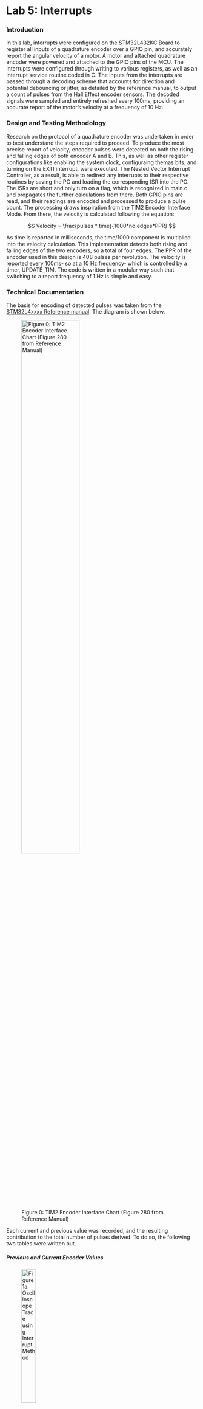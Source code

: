 # Lab 5: Interrupts


### Introduction
In this lab, interrupts were configured on the STM32L432KC Board to register all inputs of a quadrature encoder over a GPIO pin, and accurately report the angular velocity of a motor. A motor and attached quadrature encoder were powered and attached to the GPIO pins of the MCU. The interrupts were configured through writing to various registers, as well as an interrupt service routine coded in C. The inputs from the interrupts are passed through a decoding scheme that accounts for direction and potential debouncing or jitter, as detailed by the reference manual, to output a count of pulses from the Hall Effect encoder sensors. The decoded signals were sampled and entirely refreshed every 100ms, providing an accurate report of the motor's velocity at a frequency of 10 Hz.

### Design and Testing Methodology
Research on the protocol of a quadrature encoder was undertaken in order to best understand the steps required to proceed. To produce the most precise report of velocity, encoder pulses were detected on both the rising and falling edges of both encoder A and B. This, as well as other register configurations like enabling the system clock, configuraing themas bits, and turning on the EXTI interrupt, were executed. The Nested Vector Interrupt Controller, as a result, is able to redirect any interrupts to their respective routines by saving the PC and loading the corresponding ISR into the PC. The ISRs are short and only turn on a flag, which is recognized in main.c and propagates the further calculations from there. Both GPIO pins are read, and their readings are encoded and processed to produce a pulse count. The processing draws inspiration from the TIM2 Encoder Interface Mode. From there, the velocity is calculated following the equation:

$$
Velocity = 
\frac{pulses * time}{1000*no.edges*PPR}
$$

As time is reported in milliseconds, the time/1000 component is multiplied into the velocity calculation. This implementation detects both rising and falling edges of the two encoders, so a total of four edges. The PPR of the encoder used in this design is 408 pulses per revolution.
The velocity is reported every 100ms- so at a 10 Hz frequency- which is controlled by a timer, UPDATE_TIM. The code is written in a modular way such that switching to a report frequency of 1 Hz is simple and easy.

### Technical Documentation

The basis for encoding of detected pulses was taken from the [STM32L4xxxx Reference manual](file:///Users/bellahottenrott/Downloads/rm0394-stm32l41xxx42xxx43xxx44xxx45xxx46xxx-advanced-armbased-32bit-mcus-stmicroelectronics%20(1).pdf). The diagram is shown below. 

![Figure 0: TIM2 Encoder Interface Chart (Figure 280 from Reference Manual)](images/EncoderInterface.png){width=60% fig-align="center"}

Each current and previous value was recorded, and the resulting contribution to the total number of pulses derived. To do so, the following two tables were written out.

##### Previous and Current Encoder Values
::: {#Encoder layout-ncol=2}
![Figure 1a: Oscilloscope Trace using Interrupt Method](images/binaryfsm.png){width=30%}

![Figure 1b: Converted to Decimal](images/decimalfsm.png){width=30%}
:::

These detailed processing was executed through a case statement in C. 

Calculations to verify this implementation are shown below. The frequency of pulses was found through an oscilloscope, and the velocity was backward counted from there by hand. The result was compared to what was found in Segger.

![Figure 3: Velocity Calculations](images/calculations.png){fig-align="center"}

### Interrupt Diagram

The below diagram illustrates the main steps of the program and different function calls that execute with the enabled interrupts.

![Figure 3: Interrupt Flowchart](images/flowchart.png){width=60% fig-align="center"}

### Schematic

The below schematic illustrates the simple setup for this design.

![Figure 4: Schematic](images/schematic.png){width=60% fig-align="center"}

### Results and Discussion
This project successfully demonstrated the ability and efficacy of an interrupt protocol to act immediately.

In order to further investigate the reduction in latency by implementing an interrupt scheme, similar code was run using a polling method, where the GPIO pins were simply scanned. The differences were observed over an oscilloscope. Traces of the input pulse signals from the encoder are visible in both. An "acknowledged" signal is also put on the scope, for both implementations. 

##### Polling Oscilloscope Traces
::: {#Polling layout-ncol=2}
![Figure 5a: Oscilloscope Trace using Polling Method](images/polling.png)

![Figure 5b: Zoomed in](images/pollingzoom.png)
:::

##### Interrupt Oscilloscope Traces
::: {#Interrupt layout-ncol=2}
![Figure 6a: Oscilloscope Trace using Interrupt Method](images/interrupt.png)

![Figure 6b: Zoomed in](images/interruptzoom.png)
:::

As can be seen, the polling method- which required 200 ms of delay- missed a large amount of the pulses in processing the realized pulse. As a result, the velocity was grossly miscalculated. On the other hand, the interrupt method is demonstrated to capture both the rising and falling edge of the single encoder pulse. Therefore- especially at high speeds- the performance of a manual polling method is much poorer than that of an interrupt implementation.


### Conclusion
This design was a successful implementation of a quadrature encoder. The reported velocity is precise for a variety of reasons. For one, the system is very responsiveness due to the configured interrupts. The high resolution provided by four edge detection provides more precision, as well as the 10 Hz update rate, and the reporting of velocity to four decimal points. 

### AI Prototype Summary
I prompted ChatGPT5 with the following:
        "Write me interrupt handlers to interface with a quadrature encoder. I’m using the STM32L432KC, what pins should I connect the encoder to in order to allow it to easily trigger the interrupts?"

In response, it provided me with the following:

        "// Globals
        static volatile int32_t encoder_count = 0;
        static volatile uint8_t prev_state = 0;

        // Call this during init (after HAL_Init and clocks).
        static void Encoder_EXTI_Init(void) {
            __HAL_RCC_GPIOA_CLK_ENABLE();

            gi.Mode  = GPIO_MODE_IT_RISING_FALLING;  // fire on both edges
            gi.Pull  = GPIO_PULLUP;                  // or GPIO_NOPULL if you have externals
            gi.Speed = GPIO_SPEED_FREQ_LOW;

            // Using PA0 (A) and PA1 (B). Change to whatever pins you chose.
            gi.Pin = GPIO_PIN_0 | GPIO_PIN_1;
            HAL_GPIO_Init(GPIOA, &gi);

            // Read initial state
            uint8_t a = HAL_GPIO_ReadPin(GPIOA, GPIO_PIN_0) ? 1 : 0;
            uint8_t b = HAL_GPIO_ReadPin(GPIOA, GPIO_PIN_1) ? 1 : 0;
            prev_state = (a << 1) | b;

            // Enable EXTI lines NVIC (EXTI0 for PA0, EXTI1 for PA1)
            HAL_NVIC_SetPriority(EXTI0_IRQn, 5, 0);
            HAL_NVIC_EnableIRQ(EXTI0_IRQn);

            HAL_NVIC_SetPriority(EXTI1_IRQn, 5, 0);
            HAL_NVIC_EnableIRQ(EXTI1_IRQn);
        } 
        
        // Returns +1, -1, or 0 based on transition
            static inline int8_t quad_step(uint8_t prev, uint8_t next) {
                // Index  (prev<<2)|next, values: 0, +1, -1, etc.
                static const int8_t lut[16] = {
                    0,  +1,  -1,   0,
                    -1,  0,   0,  +1,
                    +1,  0,   0,  -1,
                    0,  -1,  +1,   0
                };
                return lut[(prev << 2) | next];
            }

            static inline void Encoder_EXTI_Service(void) {
                uint8_t a = HAL_GPIO_ReadPin(GPIOA, GPIO_PIN_0) ? 1 : 0;
                uint8_t b = HAL_GPIO_ReadPin(GPIOA, GPIO_PIN_1) ? 1 : 0;
                uint8_t next = (a << 1) | b;

                int8_t d = quad_step(prev_state, next);
                prev_state = next;
                encoder_count += d;
            }

            // IRQs (CubeMX names)
            void EXTI0_IRQHandler(void) {
                HAL_GPIO_EXTI_IRQHandler(GPIO_PIN_0);
            }
            void EXTI1_IRQHandler(void) {
                HAL_GPIO_EXTI_IRQHandler(GPIO_PIN_1);
            }

            void HAL_GPIO_EXTI_Callback(uint16_t GPIO_Pin) {
                if (GPIO_Pin == GPIO_PIN_0 || GPIO_Pin == GPIO_PIN_1) {
                    Encoder_EXTI_Service();
                }
            }"

This code did not compile. I pasted some of the errors in, and the chatpot responded that it forgot to add in the line:

        "GPIO_InitTypeDef gi = {0};"
Only like this would the gi.xx have any reference to a struct. This addition still didnt compile, because it forgot to give me a header with:

        "#include stm32l4xx_hal_gpio.h"

I was a bit surprised by these mistakes, but I think the Chatbot just assumed I already had those header files somewhere.